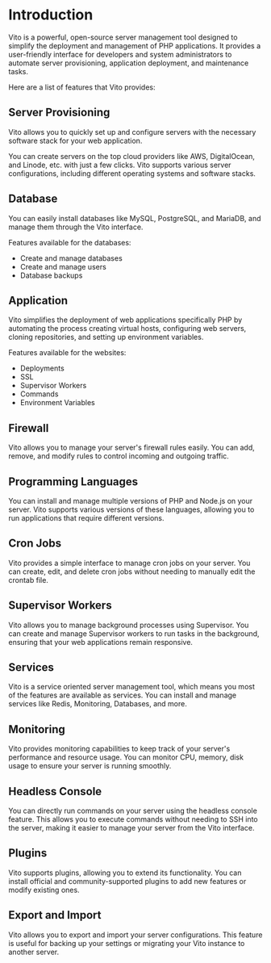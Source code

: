 # Introduction

Vito is a powerful, open-source server management tool designed to simplify the deployment and management of PHP applications. It provides a user-friendly interface for developers and system administrators to automate server provisioning, application deployment, and maintenance tasks.

Here are a list of features that Vito provides:

## Server Provisioning

Vito allows you to quickly set up and configure servers with the necessary software stack for your web application.

You can create servers on the top cloud providers like AWS, DigitalOcean, and Linode, etc. with just a few clicks. Vito supports various server configurations, including different operating systems and software stacks.

## Database

You can easily install databases like MySQL, PostgreSQL, and MariaDB, and manage them through the Vito interface.

Features available for the databases:

- Create and manage databases
- Create and manage users
- Database backups

## Application

Vito simplifies the deployment of web applications specifically PHP by automating the process creating virtual hosts, configuring web servers, cloning repositories, and setting up environment variables.

Features available for the websites:

- Deployments
- SSL
- Supervisor Workers
- Commands
- Environment Variables

## Firewall

Vito allows you to manage your server's firewall rules easily. You can add, remove, and modify rules to control incoming and outgoing traffic.

## Programming Languages

You can install and manage multiple versions of PHP and Node.js on your server. Vito supports various versions of these languages, allowing you to run applications that require different versions.

## Cron Jobs

Vito provides a simple interface to manage cron jobs on your server. You can create, edit, and delete cron jobs without needing to manually edit the crontab file.

## Supervisor Workers

Vito allows you to manage background processes using Supervisor. You can create and manage Supervisor workers to run tasks in the background, ensuring that your web applications remain responsive.

## Services

Vito is a service oriented server management tool, which means you most of the features are available as services. You can install and manage services like Redis, Monitoring, Databases, and more.

## Monitoring

Vito provides monitoring capabilities to keep track of your server's performance and resource usage. You can monitor CPU, memory, disk usage to ensure your server is running smoothly.

## Headless Console

You can directly run commands on your server using the headless console feature. This allows you to execute commands without needing to SSH into the server, making it easier to manage your server from the Vito interface.

## Plugins

Vito supports plugins, allowing you to extend its functionality. You can install official and community-supported plugins to add new features or modify existing ones.

## Export and Import

Vito allows you to export and import your server configurations. This feature is useful for backing up your settings or migrating your Vito instance to another server.